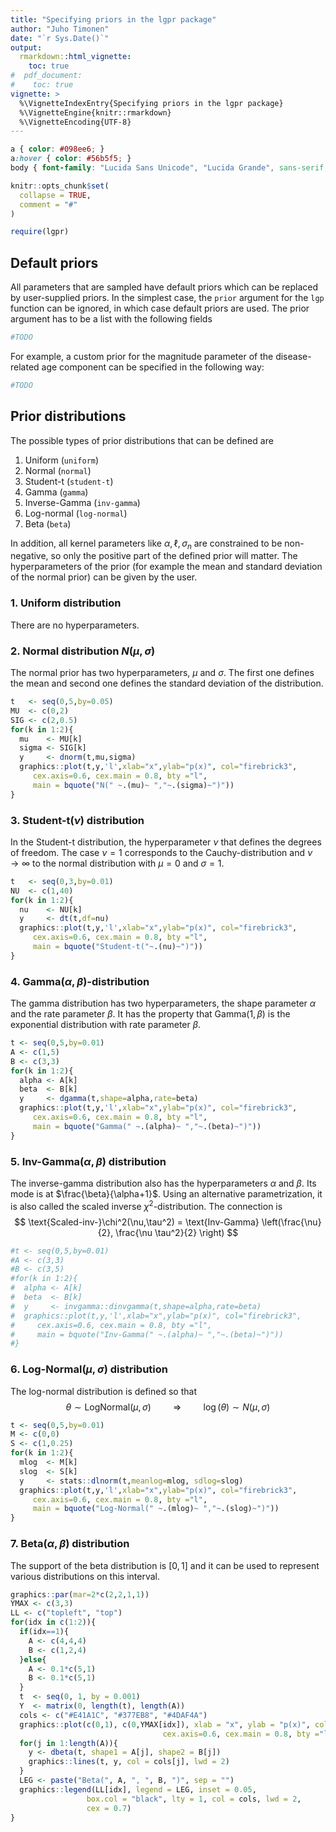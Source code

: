 ```yaml
---
title: "Specifying priors in the lgpr package"
author: "Juho Timonen"
date: "`r Sys.Date()`"
output: 
  rmarkdown::html_vignette:
    toc: true
#  pdf_document:
#    toc: true     
vignette: >
  %\VignetteIndexEntry{Specifying priors in the lgpr package}
  %\VignetteEngine{knitr::rmarkdown}
  %\VignetteEncoding{UTF-8}
---
```


```css
a { color: #098ee6; }
a:hover { color: #56b5f5; }
body { font-family: "Lucida Sans Unicode", "Lucida Grande", sans-serif; }
```


```r
knitr::opts_chunk$set(
  collapse = TRUE,
  comment = "#"
)
```
  
```r
require(lgpr)
```

## Default priors
  
All parameters that are sampled have default priors which can be replaced by user-supplied priors. In the simplest case, the `prior` argument for the `lgp` function can be ignored, in which case default priors are used. The prior argument has to be a list with the following fields

```r
#TODO
```

For example, a custom prior for the magnitude parameter of the disease-related age component can be specified in the following way:
```r
#TODO
```


## Prior distributions
The possible types of prior distributions that can be defined are
  
1. Uniform (`uniform`)
2. Normal (`normal`)
3. Student-t (`student-t`)
4. Gamma (`gamma`)
5. Inverse-Gamma (`inv-gamma`)
6. Log-normal (`log-normal`)
7. Beta (`beta`)
  
In addition, all kernel parameters like $\alpha, \ell, \sigma_n$ are constrained to be non-negative, so only the positive part of the defined prior will matter. The hyperparameters of the prior (for example the mean and standard deviation of the normal prior) can be given by the user.
  
### 1. Uniform distribution
There are no hyperparameters.
  
### 2. Normal distribution $N(\mu,\sigma)$
The normal prior has two hyperparameters, $\mu$ and $\sigma$. The first one defines the mean and second one defines the standard deviation of the distribution.
  
```r
t   <- seq(0,5,by=0.05)
MU  <- c(0,2)
SIG <- c(2,0.5)
for(k in 1:2){
  mu    <- MU[k]
  sigma <- SIG[k]
  y     <- dnorm(t,mu,sigma)
  graphics::plot(t,y,'l',xlab="x",ylab="p(x)", col="firebrick3", 
     cex.axis=0.6, cex.main = 0.8, bty ="l",
     main = bquote("N(" ~.(mu)~ ","~.(sigma)~")"))
}

```

### 3. Student-t$(\nu)$ distribution
In the Student-t distribution, the hyperparameter $\nu$ that defines the degrees of freedom. The case $\nu=1$ corresponds to the Cauchy-distribution and $\nu \rightarrow \infty$ to the normal distribution with $\mu=0$ and $\sigma=1$. 
  
```r
t   <- seq(0,3,by=0.01)
NU  <- c(1,40)
for(k in 1:2){
  nu    <- NU[k]
  y     <- dt(t,df=nu)
  graphics::plot(t,y,'l',xlab="x",ylab="p(x)", col="firebrick3", 
     cex.axis=0.6, cex.main = 0.8, bty ="l",
     main = bquote("Student-t("~.(nu)~")"))
}

```

### 4. Gamma$(\alpha,\beta)$-distribution
The gamma distribution has two hyperparameters, the shape parameter $\alpha$ and the rate parameter $\beta$. It has the property that Gamma$(1,\beta)$ is the exponential distribution with rate parameter $\beta$.
  
```r
t <- seq(0,5,by=0.01)
A <- c(1,5)
B <- c(3,3)
for(k in 1:2){
  alpha <- A[k]
  beta  <- B[k]
  y     <- dgamma(t,shape=alpha,rate=beta)
  graphics::plot(t,y,'l',xlab="x",ylab="p(x)", col="firebrick3", 
     cex.axis=0.6, cex.main = 0.8, bty ="l",
     main = bquote("Gamma(" ~.(alpha)~ ","~.(beta)~")"))
}
```

### 5. Inv-Gamma$(\alpha,\beta)$ distribution
The inverse-gamma distribution also has the hyperparameters $\alpha$ and $\beta$. Its mode is at $\frac{\beta}{\alpha+1}$. Using an alternative parametrization, it is also called the scaled inverse $\chi^2$-distribution. The connection is
$$
\text{Scaled-inv-}\chi^2(\nu,\tau^2) = \text{Inv-Gamma} \left(\frac{\nu}{2}, \frac{\nu \tau^2}{2} \right)
$$
  
```r
#t <- seq(0,5,by=0.01)
#A <- c(3,3)
#B <- c(3,5)
#for(k in 1:2){
#  alpha <- A[k]
#  beta  <- B[k]
#  y     <- invgamma::dinvgamma(t,shape=alpha,rate=beta)
#  graphics::plot(t,y,'l',xlab="x",ylab="p(x)", col="firebrick3", 
#     cex.axis=0.6, cex.main = 0.8, bty ="l",
#     main = bquote("Inv-Gamma(" ~.(alpha)~ ","~.(beta)~")"))
#}
```

### 6. Log-Normal$(\mu,\sigma)$ distribution
The log-normal distribution is defined so that
$$
\theta \sim \text{LogNormal}(\mu,\sigma)  \hspace{1cm} \Longrightarrow \hspace{1cm}  \log(\theta) \sim N(\mu,\sigma) 
$$
  
```r
t <- seq(0,5,by=0.01)
M <- c(0,0)
S <- c(1,0.25)
for(k in 1:2){
  mlog  <- M[k]
  slog  <- S[k]
  y     <- stats::dlnorm(t,meanlog=mlog, sdlog=slog)
  graphics::plot(t,y,'l',xlab="x",ylab="p(x)", col="firebrick3", 
     cex.axis=0.6, cex.main = 0.8, bty ="l",
     main = bquote("Log-Normal(" ~.(mlog)~ ","~.(slog)~")"))
}
```

### 7. Beta$(\alpha,\beta)$ distribution
The support of the beta distribution is $[0,1]$ and it can be used to represent various distributions on this interval.
  
```r
graphics::par(mar=2*c(2,2,1,1))
YMAX <- c(3,3)
LL <- c("topleft", "top")
for(idx in c(1:2)){
  if(idx==1){
    A <- c(4,4,4)
    B <- c(1,2,4)
  }else{
    A <- 0.1*c(5,1)
    B <- 0.1*c(5,1)
  }
  t  <- seq(0, 1, by = 0.001)
  Y  <- matrix(0, length(t), length(A))
  cols <- c("#E41A1C", "#377EB8", "#4DAF4A")
  graphics::plot(c(0,1), c(0,YMAX[idx]), xlab = "x", ylab = "p(x)", col = "white",
                                  cex.axis=0.6, cex.main = 0.8, bty ="l")
  for(j in 1:length(A)){
    y <- dbeta(t, shape1 = A[j], shape2 = B[j])
    graphics::lines(t, y, col = cols[j], lwd = 2) 
  }
  LEG <- paste("Beta(", A, ", ", B, ")", sep = "")
  graphics::legend(LL[idx], legend = LEG, inset = 0.05, 
                 box.col = "black", lty = 1, col = cols, lwd = 2,
                 cex = 0.7)
}
```
